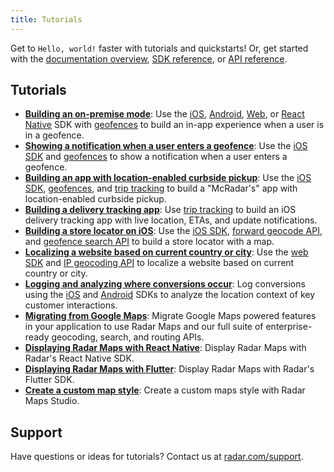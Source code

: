 ```yaml
---
title: Tutorials
---
```


Get to `Hello, world!` faster with tutorials and quickstarts! Or, get started with the [documentation overview](/), [SDK reference](/sdk), or [API reference](/api).

## Tutorials

- **[Building an on-premise mode](/tutorials/building-an-on-premise-mode)**: Use the [iOS](/sdk/ios), [Android](/sdk/android), [Web](/sdk/web), or [React Native](/sdk/react-native) SDK with [geofences](/geofences) to build an in-app experience when a user is in a geofence.
- **[Showing a notification when a user enters a geofence](/tutorials/showing-a-notification-when-a-user-enters-a-geofence)**: Use the [iOS SDK](/sdk/ios) and [geofences](/geofences) to show a notification when a user enters a geofence.
- **[Building an app with location-enabled curbside pickup](/tutorials/building-an-app-with-location-enabled-curbside-pickup)**: Use the [iOS SDK](/sdk/ios), [geofences](/geofences), and [trip tracking](/trip-tracking) to build a "McRadar's" app with location-enabled curbside pickup.
- **[Building a delivery tracking app](/tutorials/building-a-delivery-tracking-app)**: Use [trip tracking](/trip-tracking) to build an iOS delivery tracking app with live location, ETAs, and update notifications.
- **[Building a store locator on iOS](/tutorials/building-a-store-locator-on-ios)**: Use the [iOS SDK](/sdk/ios), [forward geocode API](/api#forward-geocode), and [geofence search API](/api#search-geofences) to build a store locator with a map.
- **[Localizing a website based on current country or city](/tutorials/localizing-a-website-based-on-current-country-or-city)**: Use the [web SDK](/sdk/web) and [IP geocoding API](/api#ip-geocode) to localize a website based on current country or city.
- **[Logging and analyzing where conversions occur](/tutorials/logging-and-analyzing-where-conversions-occur)**: Log conversions using the [iOS](/sdk/ios) and [Android](/sdk/android) SDKs to analyze the location context of key customer interactions.
- **[Migrating from Google Maps](/tutorials/migrate-from-google-maps)**: Migrate Google Maps powered features in your application to use Radar Maps and our full suite of enterprise-ready geocoding, search, and routing APIs.
- **[Displaying Radar Maps with React Native](/tutorials/displaying-radar-maps-with-react-native)**: Display Radar Maps with Radar's React Native SDK.
- **[Displaying Radar Maps with Flutter](/tutorials/displaying-radar-maps-with-flutter)**: Display Radar Maps with Radar's Flutter SDK.
- **[Create a custom map style](/tutorials/create-a-custom-map-style)**: Create a custom maps style with Radar Maps Studio.

## Support

Have questions or ideas for tutorials? Contact us at [radar.com/support](https://radar.com/support).

